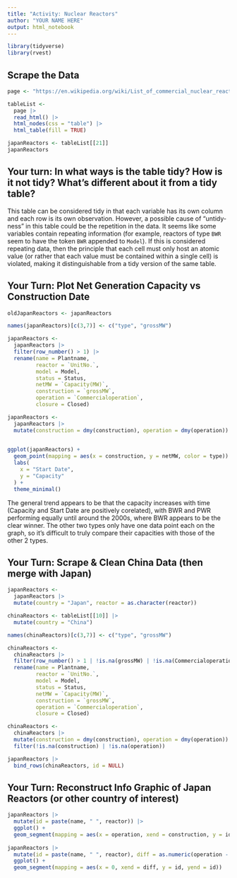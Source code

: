 ```yaml
---
title: "Activity: Nuclear Reactors"
author: "YOUR NAME HERE"
output: html_notebook
---
```


```r
library(tidyverse)
library(rvest)
```

## Scrape the Data 

```r
page <- "https://en.wikipedia.org/wiki/List_of_commercial_nuclear_reactors"

tableList <- 
  page |>
  read_html() |>
  html_nodes(css = "table") |>
  html_table(fill = TRUE)

japanReactors <- tableList[[21]]
japanReactors

```


## Your turn: In what ways is the table tidy? How is it not tidy? What’s different about it from a tidy table?

This table can be considered tidy in that each variable has its own column and each row is its own observation. However, a possible cause of "untidy-ness" in this table could be the repetition in the data. It seems like some variables contain repeating information (for example, reactors of type `BWR` seem to have the token `BWR` appended to `Model`). If this is considered repeating data, then the principle that each cell must only host an atomic value (or rather that each value must be contained within a single cell) is violated, making it distinguishable from a tidy version of the same table.


## Your Turn: Plot Net Generation Capacity vs Construction Date

```r
oldJapanReactors <- japanReactors

names(japanReactors)[c(3,7)] <- c("type", "grossMW")

japanReactors <-
  japanReactors |>
  filter(row_number() > 1) |>
  rename(name = Plantname, 
         reactor = `UnitNo.`,
         model = Model,
         status = Status, 
         netMW = `Capacity(MW)`,
         construction = `grossMW`,
         operation = `Commercialoperation`, 
         closure = Closed)

japanReactors <- 
  japanReactors |>
  mutate(construction = dmy(construction), operation = dmy(operation))
  

ggplot(japanReactors) +
  geom_point(mapping = aes(x = construction, y = netMW, color = type)) +
  labs(
    x = "Start Date",
    y = "Capacity"
  ) +
  theme_minimal()
```
The general trend appears to be that the capacity increases with time (Capacity and Start Date are positively corelated), with BWR and PWR performing equally until around the 2000s, where BWR appears to be the clear winner. The other two types only have one data point each on the graph, so it's difficult to truly compare their capacities with those of the other 2 types.

## Your Turn: Scrape & Clean China Data (then merge with Japan)

```r
japanReactors <- 
  japanReactors |>
  mutate(country = "Japan", reactor = as.character(reactor))

chinaReactors <- tableList[[10]] |>
  mutate(country = "China")

names(chinaReactors)[c(3,7)] <- c("type", "grossMW")

chinaReactors <-
  chinaReactors |>
  filter(row_number() > 1 | !is.na(grossMW) | !is.na(Commercialoperation)) |>
  rename(name = Plantname, 
         reactor = `UnitNo.`,
         model = Model,
         status = Status, 
         netMW = `Capacity(MW)`,
         construction = `grossMW`,
         operation = `Commercialoperation`, 
         closure = Closed)

chinaReactors <- 
  chinaReactors |>
  mutate(construction = dmy(construction), operation = dmy(operation)) |>
  filter(!is.na(construction) | !is.na(operation))

japanReactors |> 
  bind_rows(chinaReactors, id = NULL)

```



## Your Turn: Reconstruct Info Graphic of Japan Reactors (or other country of interest)

```r
japanReactors |>
  mutate(id = paste(name, " ", reactor)) |>
  ggplot() +
  geom_segment(mapping = aes(x = operation, xend = construction, y = id, yend = id, color = type))
  
japanReactors |>
  mutate(id = paste(name, " ", reactor), diff = as.numeric(operation - construction)) |>
  ggplot() +
  geom_segment(mapping = aes(x = 0, xend = diff, y = id, yend = id))

```